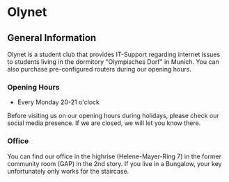 # Olynet

## General Information

Olynet is a student club that provides IT-Support regarding internet issues 
to students living in the dormitory "Olympisches Dorf" in Munich.
You can also purchase pre-configured routers during our opening hours.

### Opening Hours
* Every Monday 20-21 o'clock

Before visiting us on our opening hours during holidays, please check 
our social media presence. If we are closed, we will let you know there.

### Office 
You can find our office in the highrise (Helene-Mayer-Ring 7) in the former 
community room (GAP) in the 2nd story. If you live in a Bungalow, your key 
unfortunately only works for the staircase.